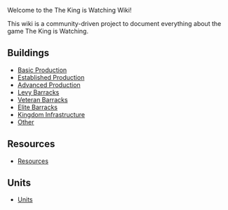 Welcome to the The King is Watching Wiki!

This wiki is a community-driven project to document everything about the game The King is Watching.

== Buildings ==

* [[Basic Production]]
* [[Established Production]]
* [[Advanced Production]]
* [[Levy Barracks]]
* [[Veteran Barracks]]
* [[Elite Barracks]]
* [[Kingdom Infrastructure]]
* [[Other]]

== Resources ==

* [[Resources]]

== Units ==

* [[Units]]